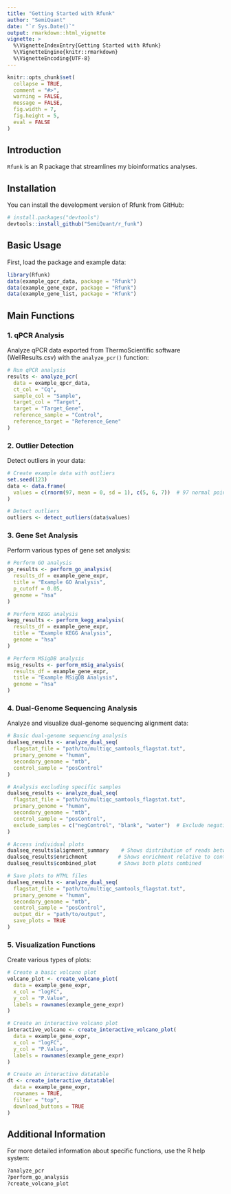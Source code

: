 ```yaml
---
title: "Getting Started with Rfunk"
author: "SemiQuant"
date: "`r Sys.Date()`"
output: rmarkdown::html_vignette
vignette: >
  %\VignetteIndexEntry{Getting Started with Rfunk}
  %\VignetteEngine{knitr::rmarkdown}
  %\VignetteEncoding{UTF-8}
---
```


```r
knitr::opts_chunk$set(
  collapse = TRUE,
  comment = "#>",
  warning = FALSE,
  message = FALSE,
  fig.width = 7,
  fig.height = 5,
  eval = FALSE
)
```

## Introduction

`Rfunk` is an R package that streamlines my bioinformatics analyses.

## Installation

You can install the development version of Rfunk from GitHub:

```r
# install.packages("devtools")
devtools::install_github("SemiQuant/r_funk")
```

## Basic Usage

First, load the package and example data:

```r
library(Rfunk)
data(example_qpcr_data, package = "Rfunk")
data(example_gene_expr, package = "Rfunk")
data(example_gene_list, package = "Rfunk")
```

## Main Functions

### 1. qPCR Analysis

Analyze qPCR data exported from ThermoScientific software (WellResults.csv) with the `analyze_pcr()` function:

```r
# Run qPCR analysis
results <- analyze_pcr(
  data = example_qpcr_data,
  ct_col = "Cq",
  sample_col = "Sample",
  target_col = "Target",
  target = "Target_Gene",
  reference_sample = "Control",
  reference_target = "Reference_Gene"
)
```

### 2. Outlier Detection

Detect outliers in your data:

```r
# Create example data with outliers
set.seed(123)
data <- data.frame(
  values = c(rnorm(97, mean = 0, sd = 1), c(5, 6, 7))  # 97 normal points and 3 outliers
)

# Detect outliers
outliers <- detect_outliers(data$values)
```

### 3. Gene Set Analysis

Perform various types of gene set analysis:

```r
# Perform GO analysis
go_results <- perform_go_analysis(
  results_df = example_gene_expr,
  title = "Example GO Analysis",
  p_cutoff = 0.05,
  genome = "hsa"
)

# Perform KEGG analysis
kegg_results <- perform_kegg_analysis(
  results_df = example_gene_expr,
  title = "Example KEGG Analysis",
  genome = "hsa"
)

# Perform MSigDB analysis
msig_results <- perform_mSig_analysis(
  results_df = example_gene_expr,
  title = "Example MSigDB Analysis",
  genome = "hsa"
)
```

### 4. Dual-Genome Sequencing Analysis

Analyze and visualize dual-genome sequencing alignment data:

```r
# Basic dual-genome sequencing analysis
dualseq_results <- analyze_dual_seq(
  flagstat_file = "path/to/multiqc_samtools_flagstat.txt",
  primary_genome = "human",
  secondary_genome = "mtb",
  control_sample = "posControl"
)

# Analysis excluding specific samples
dualseq_results <- analyze_dual_seq(
  flagstat_file = "path/to/multiqc_samtools_flagstat.txt",
  primary_genome = "human",
  secondary_genome = "mtb",
  control_sample = "posControl",
  exclude_samples = c("negControl", "blank", "water")  # Exclude negative controls and blanks
)

# Access individual plots
dualseq_results$alignment_summary    # Shows distribution of reads between genomes
dualseq_results$enrichment          # Shows enrichment relative to control
dualseq_results$combined_plot       # Shows both plots combined

# Save plots to HTML files
dualseq_results <- analyze_dual_seq(
  flagstat_file = "path/to/multiqc_samtools_flagstat.txt",
  primary_genome = "human",
  secondary_genome = "mtb",
  control_sample = "posControl",
  output_dir = "path/to/output",
  save_plots = TRUE
)
```

### 5. Visualization Functions

Create various types of plots:

```r
# Create a basic volcano plot
volcano_plot <- create_volcano_plot(
  data = example_gene_expr,
  x_col = "logFC",
  y_col = "P.Value",
  labels = rownames(example_gene_expr)
)

# Create an interactive volcano plot
interactive_volcano <- create_interactive_volcano_plot(
  data = example_gene_expr,
  x_col = "logFC",
  y_col = "P.Value",
  labels = rownames(example_gene_expr)
)

# Create an interactive datatable
dt <- create_interactive_datatable(
  data = example_gene_expr,
  rownames = TRUE,
  filter = "top",
  download_buttons = TRUE
)
```

## Additional Information

For more detailed information about specific functions, use the R help system:

```r
?analyze_pcr
?perform_go_analysis
?create_volcano_plot
``` 